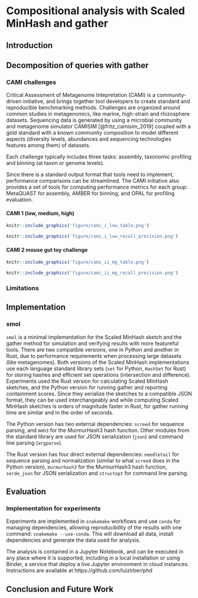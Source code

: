 # Compositional analysis with Scaled MinHash and gather

\chaptermark{Gather}

## Introduction

<!--
 - What are the goals of compositional analysis in biological systems?
-->



## Decomposition of queries with gather

\RestyleAlgo{boxruled}
\LinesNumbered
\begin{algorithm}[ht]
   \DontPrintSemicolon
   \SetKwInOut{Input}{Input}
   \SetKwInOut{Output}{Output}
   \SetKwBlock{Loop}{Loop}{}
   \SetKwFunction{FindBestContained}{FindBestContained}
   \SetKwFunction{Subtract}{Subtract}
   \SetKwFunction{AppendToMatches}{AppendToMatches}
   \Input{query $Q$}
   \Input{a collection $C$ of reference datasets}
   \Input{a containment threshold $T$}
   \Output{a list of matches $M$ from $C$ contained in $Q$}
   \BlankLine
   $M \leftarrow \emptyset$\;
   $Q' \leftarrow Q$\;
   \Loop {
       $best = \FindBestContained(Q', C, T)$\;
       \If{$best = \emptyset$ }{
           break\;
       }
       $\AppendToMatches(M, best)$\;
       $Q' \leftarrow \Subtract(M, Q')$\;
   }
   \KwRet{matches}
   \caption{The gather method}
\end{algorithm}

\begin{algorithm}[ht]
  \DontPrintSemicolon
  \SetKwInOut{Input}{Input}
  \SetKwInOut{Output}{Output}
  \SetKwFunction{containment}{containment}
  \SetKwBlock{Loop}{Loop}{}
  \Input{query $Q$}
  \Input{a list $C$ of reference datasets}
  \Input{a containment threshold $T$}
  \Output{the match $m$ for $m \in C$ with best containment in $Q$, or $\emptyset$ if no match above threshold}
  \BlankLine
  $best\_containment \leftarrow T$\;
  $m \leftarrow \emptyset$\;
  \For{$c \in C$}{
     $containment \leftarrow \containment(c,Q)$\;
     \If{$containment \ge best\_containment$ }{
       $best\_containment \leftarrow containment$\;
       $m \leftarrow c$\;
     }
  }
  \KwRet{$m$}
  \caption{a \emph{FindBestContained} implementation for a list}
\end{algorithm}

### CAMI challenges

Critical Assessment of Metagenome Intepretation (CAMI) is a community-driven initiative,
and brings together tool developers to create standard and reproducible
benchmarking methods.
Challenges are organized around common studies in metagenomics,
like marine,
high-strain and rhizosphere datasets.
Sequencing data is generated by using a microbial community and metagenome simulator CAMISIM [@fritz_camisim_2019]
coupled with a gold standard with a known community composition
to model different aspects
(diversity levels, abundances and sequencing technologies features among them)
of datasets.

Each challenge typically includes three tasks:
assembly,
taxonomic profiling and binning (at taxon or genome levels).



Since there is a standard output format that tools need to implement,
performance comparisons can be streamlined.
The CAMI initiative also provides a set of tools for computing performance metrics for each group:
MetaQUAST for assembly,
AMBER for binning,
and OPAL for profiling evaluation.
<!-- TODO
Intro: what is CAMI, what it provides:

- challenges provide gold standards (what is expected to be in the sample)

- standardized tools for profiling performance comparisons (OPAL)
-->

#### CAMI 1 (low, medium, high)

<!-- TODO
- Already published, but results are for older/outdated tools

- still a good benchmark (because gold standards are available)

- low and medium datasets have viruses, which are not in sourmash indices
-->

```r
knitr::include_graphics('figure/cami_i_low_table.png')
```

```r
knitr::include_graphics('figure/cami_i_low_recall_precision.png')
```

#### CAMI 2 mouse gut toy challenge

<!-- TODO
- new CAMI challenges, with short and long reads (pacbio)

- toy challenge is calibration: gold standard available

- CAMI provides results for other tools

CAMI 2 refseq database also doesn't have viruses...
-->

```r
knitr::include_graphics('figure/cami_ii_mg_table.png')
```

```r
knitr::include_graphics('figure/cami_ii_mg_recall_precision.png')
```

### Limitations

<!--
- Viruses (scaled minhash too small).
  mash screen solves this by going for sensitivity (at the cost of precision),
  possible solution: scaled+num hashes, but would only allow mash screen-like method

- gather assigns hashes to best matches ("winner-takes-all"). Other approaches
  will be needed to disambiguate matches further
-->

## Implementation

### smol

`smol` is a minimal implementation for the Scaled MinHash sketch and the gather method for simulation and verifying results with more featureful tools.
There are two compatible versions,
one in Python and another in Rust,
due to performance requirements when processing large datasets (like metagenomes).
Both versions of the Scaled MinHash implementations use each language standard library sets
(`set` for Python, `HashSet` for Rust)
for storing hashes and efficient set operations (intersection and difference).
Experiments used the Rust version for calculating Scaled MinHash sketches,
and the Python version for running gather and reporting containment scores.
Since they serialize the sketches to a compatible JSON format,
they can be used interchangeably and while computing Scaled MinHash sketches is
orders of magnitude faster in Rust,
for gather running time are similar and in the order of seconds.

The Python version has two external dependencies:
`screed` for sequence parsing,
and `mmh3` for the MurmurHash3 hash function.
Other modules from the standard library are used for JSON serialization (`json`)
and command line parsing (`argparse`).

The Rust version has four direct external dependencies:
`needletail` for sequence parsing and normalization
(similar to what `screed` does in the Python version),
`murmurhash3` for the MurmurHash3 hash function,
`serde_json` for JSON serialization and `structopt` for command line parsing.

## Evaluation

<!-- TODO
cmash and mash screen can do `gather` too,
but still require the original data available.
Scaled MinHash allows using the sketches for gather,
which are a fraction of the original data in size.
Additional benefit:
if there are collection updates you don't need to recalculate the query sketch,
and both cmash and mash screen would need the original data for the query
again
-->

### Implementation for experiments

Experiments are implemented in `snakemake` workflows and use `conda` for
managing dependencies,
allowing reproducibility of the results with one command:
`snakemake --use-conda`.
This will download all data,
install dependencies and generate the data used for analysis.

The analysis is contained in a Jupyter Notebook,
and can be executed in any place where it is supported,
including in a local installation or using Binder,
a service that deploy a live Jupyter environment in cloud instances.
Instructions are available at https://github.com/luizirber/phd
<!-- TODO: replace with zenodo archival DOI -->

## Conclusion and Future Work


